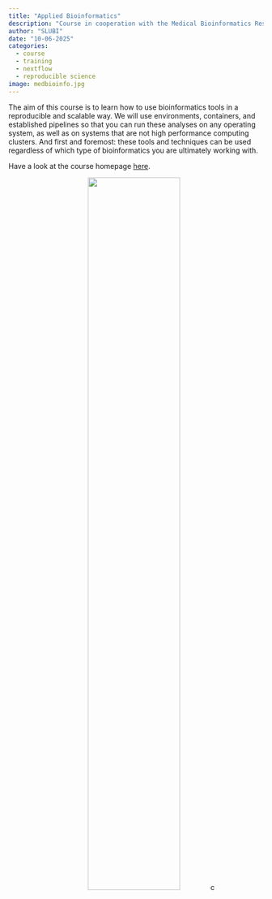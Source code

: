```yaml
---
title: "Applied Bioinformatics"
description: "Course in cooperation with the Medical Bioinformatics Research School"
author: "SLUBI"
date: "10-06-2025"
categories:
  - course
  - training
  - nextflow
  - reproducible science
image: medbioinfo.jpg
---
```


The aim of this course is to learn how to use bioinformatics tools in a reproducible and scalable way. We will use environments, containers, and established pipelines so that you can run these analyses on any operating system, as well as on systems that are not high performance computing clusters. And first and foremost: these tools and techniques can be used regardless of which type of bioinformatics you are ultimately working with. 

Have a look at the course homepage [here](https://amrei-bp.github.io/Applied_Bioinformatics_MedBioInfo_2025/).

<center>
![](medbioinfo.jpg){.class width=60%}c